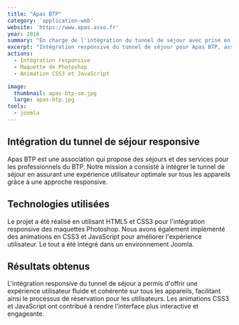 ```yaml
---
title: "Apas BTP"
category: 'application-web'
website: 'https://www.apas.asso.fr'
year: 2016
summary: "En charge de l'intégration du tunnel de séjour avec prise en charge du responsive et de l'intégration statique de ce tunnel."
excerpt: "Intégration responsive du tunnel de séjour pour Apas BTP, association proposant des services aux professionnels du BTP. Développement avec HTML5, CSS3 et animations JavaScript dans un environnement Joomla."
actions:
  - Intégration responsive
  - Maquette de Photoshop
  - Animation CSS3 et JavaScript

image:
  thumbnail: apas-btp-sm.jpg
  large: apas-btp.jpg
tools:
  - joomla
---
```


## Intégration du tunnel de séjour responsive

Apas BTP est une association qui propose des séjours et des services pour les professionnels du BTP. Notre mission a consisté à intégrer le tunnel de séjour en assurant une expérience utilisateur optimale sur tous les appareils grâce à une approche responsive.

## Technologies utilisées

Le projet a été réalisé en utilisant HTML5 et CSS3 pour l'intégration responsive des maquettes Photoshop. Nous avons également implémenté des animations en CSS3 et JavaScript pour améliorer l'expérience utilisateur. Le tout a été intégré dans un environnement Joomla.

## Résultats obtenus

L'intégration responsive du tunnel de séjour a permis d'offrir une expérience utilisateur fluide et cohérente sur tous les appareils, facilitant ainsi le processus de réservation pour les utilisateurs. Les animations CSS3 et JavaScript ont contribué à rendre l'interface plus interactive et engageante.
